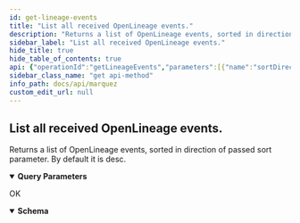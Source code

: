 ```yaml
---
id: get-lineage-events
title: "List all received OpenLineage events."
description: "Returns a list of OpenLineage events, sorted in direction of passed sort parameter. By default it is desc."
sidebar_label: "List all received OpenLineage events."
hide_title: true
hide_table_of_contents: true
api: {"operationId":"getLineageEvents","parameters":[{"name":"sortDirection","in":"query","schema":{"type":"string","example":"name","description":"Sorts the results of your query by indicated direction `asc` or `desc`."},"required":false},{"name":"before","in":"query","description":"Returns events before passed date.","required":false,"schema":{"type":"string","format":"date-time","example":"2022-09-15T07:47:19Z"}},{"name":"after","in":"query","description":"Returns events after passed date.","required":false,"schema":{"type":"string","format":"date-time","example":"2022-09-15T07:47:19Z"}},{"name":"limit","in":"query","description":"The number of results to return from offset.","required":false,"schema":{"type":"integer","example":25,"default":100}},{"name":"offset","in":"query","description":"The initial position from which to return results.","required":false,"schema":{"type":"integer","default":0}}],"description":"Returns a list of OpenLineage events, sorted in direction of passed sort parameter. By default it is desc.","tags":["Events"],"responses":{"200":{"description":"OK","content":{"application/json":{"schema":{"type":"object","properties":{"events":{"type":"array","items":{"example":{"eventType":"COMPLETE","eventTime":"2019-05-09T19:49:24.201361Z","run":{"runId":"d46e465b-d358-4d32-83d4-df660ff614dd"},"job":{"namespace":"my-namespace","name":"my-job"},"outputs":[{"namespace":"my-namespace","name":"my-output","facets":{"schema":{"_producer":"https://github.com/OpenLineage/OpenLineage/blob/v1-0-0/client","_schemaURL":"https://github.com/OpenLineage/OpenLineage/blob/v1-0-0/spec/OpenLineage.json#/definitions/SchemaDatasetFacet","fields":[{"name":"a","type":"INTEGER"},{"name":"b","type":"TIMESTAMP"},{"name":"c","type":"INTEGER"},{"name":"d","type":"INTEGER"}]}}}],"producer":"https://github.com/OpenLineage/OpenLineage/blob/v1-0-0/client"},"title":"LineageEvent"}},"totalCount":{"type":"number","description":"The total number of events returned matching our conditions."}},"title":"LineageEventList"}}}}},"method":"get","path":"/events/lineage","servers":[{"url":"http://localhost:5000/api/v1","description":"Local API server"}],"info":{"title":"Marquez","version":"0.41.0-SNAPSHOT","description":"Marquez is an open source **metadata service** for the **collection**, **aggregation**, and **visualization** of a data ecosystem's metadata.","license":{"name":"Apache 2.0","url":"http://www.apache.org/licenses/LICENSE-2.0.html"}},"postman":{"name":"List all received OpenLineage events.","description":{"content":"Returns a list of OpenLineage events, sorted in direction of passed sort parameter. By default it is desc.","type":"text/plain"},"url":{"path":["events","lineage"],"host":["{{baseUrl}}"],"query":[{"disabled":false,"key":"sortDirection","value":""},{"disabled":false,"description":{"content":"Returns events before passed date.","type":"text/plain"},"key":"before","value":""},{"disabled":false,"description":{"content":"Returns events after passed date.","type":"text/plain"},"key":"after","value":""},{"disabled":false,"description":{"content":"The number of results to return from offset.","type":"text/plain"},"key":"limit","value":""},{"disabled":false,"description":{"content":"The initial position from which to return results.","type":"text/plain"},"key":"offset","value":""}],"variable":[]},"header":[{"key":"Accept","value":"application/json"}],"method":"GET"}}
sidebar_class_name: "get api-method"
info_path: docs/api/marquez
custom_edit_url: null
---
```



## List all received OpenLineage events.



Returns a list of OpenLineage events, sorted in direction of passed sort parameter. By default it is desc.

<details style={{"marginBottom":"1rem"}} data-collapsed={false} open={true}><summary style={{}}><strong>Query Parameters</strong></summary><div><ul><ParamsItem className={"paramsItem"} param={{"name":"sortDirection","in":"query","schema":{"type":"string","example":"name","description":"Sorts the results of your query by indicated direction `asc` or `desc`."},"required":false}}></ParamsItem><ParamsItem className={"paramsItem"} param={{"name":"before","in":"query","description":"Returns events before passed date.","required":false,"schema":{"type":"string","format":"date-time","example":"2022-09-15T07:47:19Z"}}}></ParamsItem><ParamsItem className={"paramsItem"} param={{"name":"after","in":"query","description":"Returns events after passed date.","required":false,"schema":{"type":"string","format":"date-time","example":"2022-09-15T07:47:19Z"}}}></ParamsItem><ParamsItem className={"paramsItem"} param={{"name":"limit","in":"query","description":"The number of results to return from offset.","required":false,"schema":{"type":"integer","example":25,"default":100}}}></ParamsItem><ParamsItem className={"paramsItem"} param={{"name":"offset","in":"query","description":"The initial position from which to return results.","required":false,"schema":{"type":"integer","default":0}}}></ParamsItem></ul></div></details><div><ApiTabs><TabItem label={"200"} value={"200"}><div>

OK

</div><div><MimeTabs schemaType={"response"}><TabItem label={"application/json"} value={"application/json"}><SchemaTabs><TabItem label={"Schema"} value={"Schema"}><details style={{}} data-collapsed={false} open={true}><summary style={{"textAlign":"left"}}><strong>Schema</strong></summary><div style={{"textAlign":"left","marginLeft":"1rem"}}></div><ul style={{"marginLeft":"1rem"}}><SchemaItem collapsible={false} name={"events"} required={false} schemaName={"LineageEvent[]"} qualifierMessage={undefined} schema={{"type":"array","items":{"example":{"eventType":"COMPLETE","eventTime":"2019-05-09T19:49:24.201361Z","run":{"runId":"d46e465b-d358-4d32-83d4-df660ff614dd"},"job":{"namespace":"my-namespace","name":"my-job"},"outputs":[{"namespace":"my-namespace","name":"my-output","facets":{"schema":{"_producer":"https://github.com/OpenLineage/OpenLineage/blob/v1-0-0/client","_schemaURL":"https://github.com/OpenLineage/OpenLineage/blob/v1-0-0/spec/OpenLineage.json#/definitions/SchemaDatasetFacet","fields":[{"name":"a","type":"INTEGER"},{"name":"b","type":"TIMESTAMP"},{"name":"c","type":"INTEGER"},{"name":"d","type":"INTEGER"}]}}}],"producer":"https://github.com/OpenLineage/OpenLineage/blob/v1-0-0/client"},"title":"LineageEvent"}}}></SchemaItem><SchemaItem collapsible={false} name={"totalCount"} required={false} schemaName={"number"} qualifierMessage={undefined} schema={{"type":"number","description":"The total number of events returned matching our conditions."}}></SchemaItem></ul></details></TabItem><TabItem label={"Example (from schema)"} value={"Example (from schema)"}><ResponseSamples responseExample={"{\n  \"events\": [\n    {\n      \"eventType\": \"COMPLETE\",\n      \"eventTime\": \"2019-05-09T19:49:24.201361Z\",\n      \"run\": {\n        \"runId\": \"d46e465b-d358-4d32-83d4-df660ff614dd\"\n      },\n      \"job\": {\n        \"namespace\": \"my-namespace\",\n        \"name\": \"my-job\"\n      },\n      \"outputs\": [\n        {\n          \"namespace\": \"my-namespace\",\n          \"name\": \"my-output\",\n          \"facets\": {\n            \"schema\": {\n              \"_producer\": \"https://github.com/OpenLineage/OpenLineage/blob/v1-0-0/client\",\n              \"_schemaURL\": \"https://github.com/OpenLineage/OpenLineage/blob/v1-0-0/spec/OpenLineage.json#/definitions/SchemaDatasetFacet\",\n              \"fields\": [\n                {\n                  \"name\": \"a\",\n                  \"type\": \"INTEGER\"\n                },\n                {\n                  \"name\": \"b\",\n                  \"type\": \"TIMESTAMP\"\n                },\n                {\n                  \"name\": \"c\",\n                  \"type\": \"INTEGER\"\n                },\n                {\n                  \"name\": \"d\",\n                  \"type\": \"INTEGER\"\n                }\n              ]\n            }\n          }\n        }\n      ],\n      \"producer\": \"https://github.com/OpenLineage/OpenLineage/blob/v1-0-0/client\"\n    }\n  ],\n  \"totalCount\": 0\n}"} language={"json"}></ResponseSamples></TabItem></SchemaTabs></TabItem></MimeTabs></div></TabItem></ApiTabs></div>
      